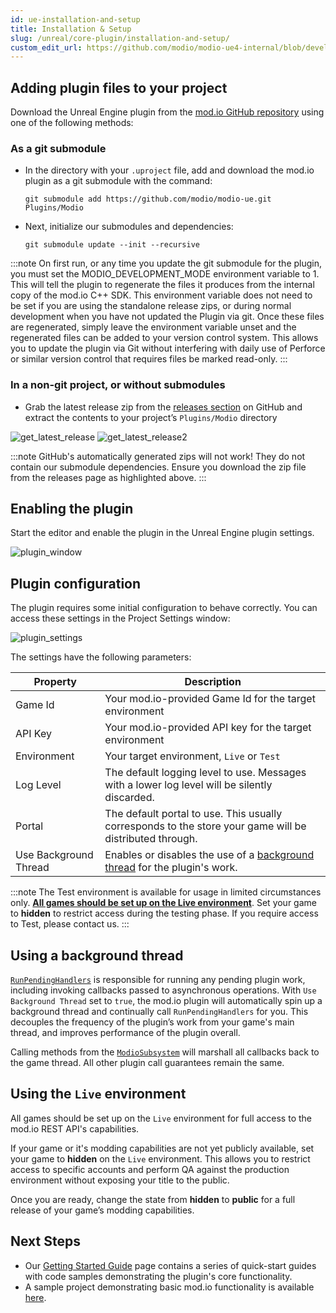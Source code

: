 ```yaml
---
id: ue-installation-and-setup
title: Installation & Setup
slug: /unreal/core-plugin/installation-and-setup/
custom_edit_url: https://github.com/modio/modio-ue4-internal/blob/develop/Plugins/Modio/Doc/doc_root/en-us/installation-and-setup.mdx
---
```


## Adding plugin files to your project

Download the Unreal Engine plugin from the [mod.io GitHub repository](https://github.com/modio/modio-ue) using one of the following methods:

### As a git submodule

- In the directory with your `.uproject` file, add and download the mod.io plugin as a git submodule with the command: 

   `git submodule add https://github.com/modio/modio-ue.git Plugins/Modio`

- Next, initialize our submodules and dependencies: 
   
   `git submodule update --init --recursive`

:::note
On first run, or any time you update the git submodule for the plugin, you must set the MODIO_DEVELOPMENT_MODE environment variable to 1. This will tell the plugin to regenerate the files it produces from the internal copy of the mod.io C++ SDK. This environment variable does not need to be set if you are using the standalone release zips, or during normal development when you have not updated the Plugin via git. Once these files are regenerated, simply leave the environment variable unset and the regenerated files can be added to your version control system. This allows you to update the plugin via Git without interfering with daily use of Perforce or similar version control that requires files be marked read-only. 
:::

### In a non-git project, or without submodules

- Grab the latest release zip from the [releases section](https://github.com/modio/modio-ue/releases) on GitHub and extract the contents to your project’s `Plugins/Modio` directory

![get_latest_release](img/get_latest_release.png) ![get_latest_release2](img/get_latest_release2.png)

:::note
GitHub's automatically generated zips will not work! They do not contain our submodule dependencies. Ensure you download the zip file from the releases page as highlighted above.
:::

## Enabling the plugin

Start the editor and enable the plugin in the Unreal Engine plugin settings.

![plugin_window](img/plugin_window.png)



## Plugin configuration

The plugin requires some initial configuration to behave correctly. You can access these settings in the Project Settings window:

![plugin_settings](img/plugin_settings.png)

The settings have the following parameters:

| Property | Description |
| --- | --- |
| Game Id | Your mod.io-provided Game Id for the target environment |
| API Key | Your mod.io-provided API key for the target environment |
| Environment | Your target environment, `Live` or `Test` |
| Log Level | The default logging level to use. Messages with a lower log level will be silently discarded. |
| Portal | The default portal to use. This usually corresponds to the store your game will be distributed through. |
| Use Background Thread | Enables or disables the use of a [background thread](#using-a-background-thread) for the plugin's work. |

:::note
The Test environment is available for usage in limited circumstances only. **[All games should be set up on the Live environment](/unreal/installation-and-setup/#using-the-live-environment)**. Set your game to **hidden** to restrict access during the testing phase. If you require access to Test, please contact us.
:::

## Using a background thread

[`RunPendingHandlers`](/unreal/refdocs/#run-pending-handlers) is responsible for running any pending plugin work, including invoking callbacks passed to asynchronous operations.  With `Use Background Thread`  set to `true`, the mod.io plugin will automatically spin up a background thread and continually call `RunPendingHandlers` for you. This decouples the frequency of the plugin’s work from your game's main thread, and improves performance of the plugin overall.

Calling methods from the [`ModioSubsystem`](/unreal/refdocs/#modiosubsystem) will marshall all callbacks back to the game thread.  All other plugin call guarantees remain the same.

## Using the `Live` environment

All games should be set up on the `Live` environment for full access to the mod.io REST API's capabilities. 

If your game or it's modding capabilities are not yet publicly available, set your game to **hidden** on the `Live` environment.  This allows you to restrict access to specific accounts and perform QA against the production environment without exposing your title to the public. 

Once you are ready, change the state from **hidden** to **public** for a full release of your game’s modding capabilities.

## Next Steps
 
* Our [Getting Started Guide](/unreal/core-plugin/) page contains a series of quick-start guides with code samples demonstrating the plugin's core functionality.
* A sample project demonstrating basic mod.io functionality is available [here](https://go.mod.io/ue5-sample).
